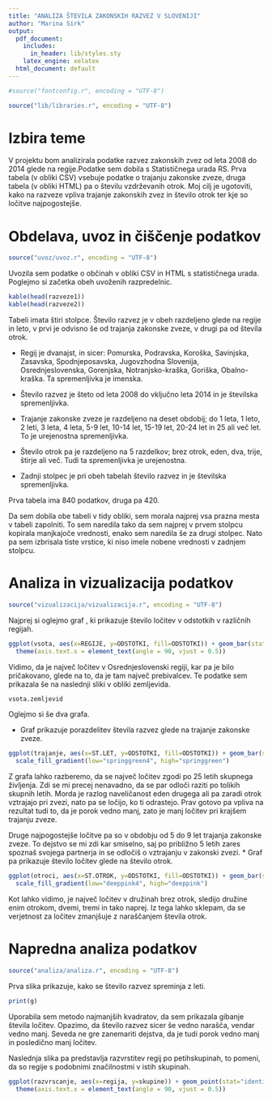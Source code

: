```yaml
---
title: "ANALIZA ŠTEVILA ZAKONSKIH RAZVEZ V SLOVENIJI"
author: "Marina Sirk"
output:
  pdf_document:
    includes:
      in_header: lib/styles.sty
    latex_engine: xelatex
  html_document: default
---
```


```r

#source("fontconfig.r", encoding = "UTF-8")

source("lib/libraries.r", encoding = "UTF-8")
```

# Izbira teme

V projektu bom analizirala podatke razvez zakonskih zvez od leta 2008 do 2014 glede na regije.Podatke sem dobila s Statističnega urada RS. Prva tabela (v obliki CSV) vsebuje podatke o trajanju zakonske zveze, druga tabela (v obliki HTML) pa o številu vzdrževanih otrok.
Moj cilj je ugotoviti, kako na razveze vpliva trajanje zakonskih zvez in število otrok ter kje so ločitve najpogostejše.



# Obdelava, uvoz in čiščenje podatkov

```r
source("uvoz/uvoz.r", encoding = "UTF-8")
```

Uvozila sem podatke o občinah v obliki CSV in HTML s statističnega urada. Poglejmo si začetka obeh uvoženih razpredelnic.

```r
kable(head(razveze1))
kable(head(razveze2))
```

Tabeli imata štiri stolpce. Število razvez je v obeh razdeljeno glede na regije in leto, v prvi je odvisno še od trajanja zakonske zveze, v drugi pa od števila otrok.

* Regij je dvanajst, in sicer: Pomurska, Podravska, Koroška, Savinjska, Zasavska, Spodnjeposavska, Jugovzhodna Slovenija, Osrednjeslovenska, Gorenjska, Notranjsko-kraška, Goriška, Obalno-kraška. Ta spremenljivka je imenska.

* Število razvez je šteto od leta 2008 do vključno leta 2014 in je številska spremenljivka.

* Trajanje zakonske zveze je razdeljeno na deset obdobij; do 1 leta, 1 leto, 2 leti, 3 leta, 4 leta, 5-9 let, 10-14 let, 15-19 let, 20-24 let in 25 ali več let. To je urejenostna spremenljivka.

* Število otrok pa je razdeljeno na 5 razdelkov; brez otrok, eden, dva, trije, štirje ali več. Tudi ta spremenljivka je urejenostna.

* Zadnji stolpec je pri obeh tabelah število razvez in je številska spremenljivka.

Prva tabela ima 840 podatkov, druga pa 420.

Da sem dobila obe tabeli v tidy obliki, sem morala najprej vsa prazna mesta v tabeli zapolniti. To sem naredila tako da sem najprej v prvem stolpcu kopirala manjkajoče vrednosti, enako sem naredila še za drugi stolpec. Nato pa sem izbrisala tiste vrstice, ki niso imele nobene vrednosti v zadnjem stolpcu.



# Analiza in vizualizacija podatkov

```r
source("vizualizacija/vizualizacija.r", encoding = "UTF-8")
```

Najprej si oglejmo graf \ref{fig:graf1}, ki prikazuje število ločitev v odstotkih v različnih regijah.

```r
ggplot(vsota, aes(x=REGIJE, y=ODSTOTKI, fill=ODSTOTKI)) + geom_bar(stat = "identity") + 
  theme(axis.text.x = element_text(angle = 90, vjust = 0.5))
```

Vidimo, da je največ ločitev v Osrednjeslovenski regiji, kar pa je bilo pričakovano, glede na to, da je tam največ prebivalcev. Te podatke sem prikazala še na naslednji sliki \ref{fig:zemljevid} v obliki zemljevida.

```r
vsota.zemljevid
```


Oglejmo si še dva grafa.

* Graf \ref{fig:graf2} prikazuje porazdelitev števila razvez glede na trajanje zakonske zveze.

```r
ggplot(trajanje, aes(x=ST.LET, y=ODSTOTKI, fill=ODSTOTKI)) + geom_bar(stat = "identity") +
  scale_fill_gradient(low="springgreen4", high="springgreen")
```

Z grafa lahko razberemo, da se največ ločitev zgodi po 25 letih skupnega življenja. Zdi se mi precej nenavadno, da se par odloči raziti po tolikih skupnih letih. Morda je razlog naveličanost eden drugega ali pa zaradi otrok vztrajajo pri zvezi, nato pa se ločijo, ko ti odrastejo. Prav gotovo pa vpliva na rezultat tudi to, da je porok vedno manj, zato je manj ločitev pri krajšem trajanju zveze.

Druge najpogostejše ločitve pa so v obdobju od 5 do 9 let trajanja zakonske zveze. To dejstvo se mi zdi kar smiselno, saj po približno 5 letih zares spoznaš svojega partnerja in se odločiš o vztrajanju v zakonski zvezi.
* Graf \ref{fig:graf3} pa prikazuje število ločitev glede na število otrok.

```r
ggplot(otroci, aes(x=ST.OTROK, y=ODSTOTKI, fill=ODSTOTKI)) + geom_bar(stat = "identity") +
  scale_fill_gradient(low="deeppink4", high="deeppink")
```

Kot lahko vidimo, je največ ločitev v družinah brez otrok, sledijo družine enim otrokom,  dvemi, tremi in tako naprej. Iz tega lahko sklepam, da se verjetnost za ločitev zmanjšuje z naraščanjem števila otrok.



# Napredna analiza podatkov

```r
source("analiza/analiza.r", encoding = "UTF-8")
```

Prva slika \ref{fig:graf4} prikazuje, kako se število razvez spreminja z leti. 

```r
print(g)
```

Uporabila sem metodo najmanjših kvadratov, da sem prikazala gibanje števila ločitev. Opazimo, da število razvez sicer še vedno narašča, vendar vedno manj. Seveda ne gre zanemariti dejstva, da je tudi porok vedno manj in posledično manj ločitev.

Naslednja slika pa predstavlja razvrstitev regij po petihskupinah, to pomeni, da so regije s podobnimi značilnostmi v istih skupinah.

```r
ggplot(razvrscanje, aes(x=regija, y=skupine)) + geom_point(stat="identity") +
  theme(axis.text.x = element_text(angle = 90, vjust = 0.5))
```

